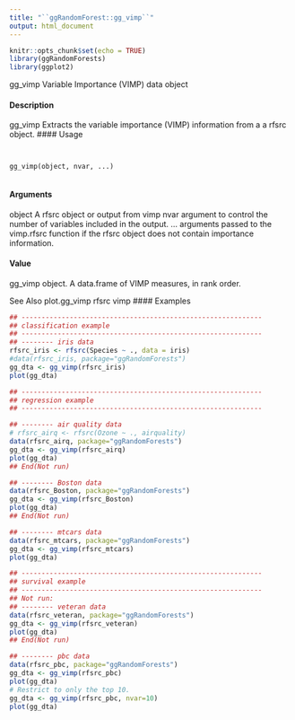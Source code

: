 ```yaml
---
title: "``ggRandomForest::gg_vimp``"
output: html_document
---
```


```r
knitr::opts_chunk$set(echo = TRUE)
library(ggRandomForests)
library(ggplot2)
```
gg_vimp Variable Importance (VIMP) data object

#### Description 

gg_vimp Extracts the variable importance (VIMP) information from a a rfsrc object.
#### Usage 
<pre><code>

gg_vimp(object, nvar, ...)

</code></pre>
#### Arguments

object A rfsrc object or output from vimp
nvar argument to control the number of variables included in the output.
... arguments
 passed to the vimp.rfsrc function if the rfsrc object does not contain
importance information.

#### Value
gg_vimp object. A data.frame of VIMP measures, in rank order.

See Also
plot.gg_vimp rfsrc vimp
#### Examples 
```r
## ------------------------------------------------------------
## classification example
## ------------------------------------------------------------
## -------- iris data
rfsrc_iris <- rfsrc(Species ~ ., data = iris)
#data(rfsrc_iris, package="ggRandomForests")
gg_dta <- gg_vimp(rfsrc_iris)
plot(gg_dta)
```


```r
## ------------------------------------------------------------
## regression example
## ------------------------------------------------------------

## -------- air quality data
# rfsrc_airq <- rfsrc(Ozone ~ ., airquality)
data(rfsrc_airq, package="ggRandomForests")
gg_dta <- gg_vimp(rfsrc_airq)
plot(gg_dta)
## End(Not run)
```


```r
## -------- Boston data
data(rfsrc_Boston, package="ggRandomForests")
gg_dta <- gg_vimp(rfsrc_Boston)
plot(gg_dta)
## End(Not run)
```


```r
## -------- mtcars data
data(rfsrc_mtcars, package="ggRandomForests")
gg_dta <- gg_vimp(rfsrc_mtcars)
plot(gg_dta)
```


```r
## ------------------------------------------------------------
## survival example
## ------------------------------------------------------------
## Not run:
## -------- veteran data
data(rfsrc_veteran, package="ggRandomForests")
gg_dta <- gg_vimp(rfsrc_veteran)
plot(gg_dta)
## End(Not run)
```


```r
## -------- pbc data
data(rfsrc_pbc, package="ggRandomForests")
gg_dta <- gg_vimp(rfsrc_pbc)
plot(gg_dta)
# Restrict to only the top 10.
gg_dta <- gg_vimp(rfsrc_pbc, nvar=10)
plot(gg_dta)
```
